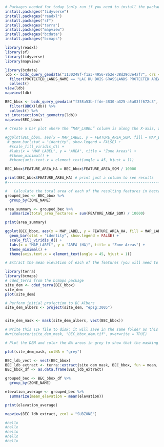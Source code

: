 ```r
# Packages needed for today (only run if you need to install the package):
install.packages("tidyverse")
install.packages("readxl")
install.packages("sf")
install.packages("terra")
install.packages("mapview")
install.packages("bcdata")
install.packages("bcmaps")
```

```r
library(readxl)
library(sf)
library(tidyverse)
library(mapview)

library(bcdata)
ldb <- bcdc_query_geodata("1130248f-f1a3-4956-8b2e-38d29d3e4af7", crs = 3005) |> 
  filter(PROTECTED_LANDS_NAME == "LAC DU BOIS GRASSLANDS PROTECTED AREA") |> 
  collect()
view(ldb)
mapview(ldb)
```

```r
BEC_bbox <- bcdc_query_geodata("f358a53b-ffde-4830-a325-a5a03ff672c3", crs = 3005) %>%
  filter(BBOX(ldb)) %>%
  collect() %>%
st_intersection(st_geometry(ldb))
mapview(BEC_bbox) 
```



```r
# Create a bar plot where the “MAP_LABEL” column is along the X-axis, and the area is along the Y-axis. Display each bar using different colors.

#ggplot(BEC_bbox, aes(x = MAP_LABEL, y = FEATURE_AREA_SQM, fill = MAP_LABEL)) +
 # geom_bar(stat = "identity", show.legend = FALSE) +
  #scale_fill_viridis_d() + 
  #labs(x = "MAP_LABEL", y = "AREA", title = "Zone Areas") +
  #theme_minimal() + 
  #theme(axis.text.x = element_text(angle = 45, hjust = 1))

BEC_bbox$FEATURE_AREA_HA = BEC_bbox$FEATURE_AREA_SQM / 10000 

print(BEC_bbox$FEATURE_AREA_HA) # print just a column to see results 
#-------------------------------------------------------------------------------

#	Calculate the total area of each of the resulting features in hectares.
grouped_bec <- BEC_bbox %>%
  group_by(ZONE_NAME)

area_summary <- grouped_bec %>%
  summarize(total_area_hectares = sum(FEATURE_AREA_SQM) / 10000)

print(area_summary)
```
```r
ggplot(BEC_bbox, aes(x = MAP_LABEL, y = FEATURE_AREA_HA, fill = MAP_LABEL)) +
  geom_bar(stat = "identity", show.legend = FALSE) +
  scale_fill_viridis_d() + 
  labs(x = "MAP_LABEL", y = "AREA (HA)", title = "Zone Areas") +
  theme_minimal() + 
  theme(axis.text.x = element_text(angle = 45, hjust = 1)) 
```

```r
# Extract the mean elevation of each of the features (you will need to pull in the DEM from the “cded_terra” function)

library(terra)
library(bcmaps)
# cded_terra from the bcmaps package
site_dem <- cded_terra(BEC_bbox)
site_dem
plot(site_dem)

# Perform initial projection to BC Albers
site_dem_albers <- project(site_dem, "epsg:3005")


site_dem_mask <- mask(site_dem_albers, vect(BEC_bbox))

# Write this TIF file to disk; it will save in the same folder as this script
#writeRaster(site_dem_mask, "BEC_bbox_dem.tif", overwrite = TRUE)

# Plot the DEM and color the NA areas in grey to show that the masking worked:

plot(site_dem_mask, colNA = "grey")
```


```r
BEC_ldb_vect <- vect(BEC_bbox)
BEC_ldb_extract <- terra::extract(site_dem_mask, BEC_bbox, fun = mean, na.rm = TRUE, bind = TRUE)
BEC_bbox_df <- as.data.frame(BEC_ldb_extract)
```

```r
grouped_bec <- BEC_bbox_df %>%
  group_by(ZONE_NAME)

elevation_average <- grouped_bec %>%
  summarize(mean_elevation = mean(elevation))

print(elevation_average)
```
```r
mapview(BEC_ldb_extract, zcol = "SUBZONE")
```
```r
#hello
#hello
#hello
#hello
#hello
```


